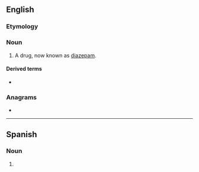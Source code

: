 {{also|Valium}}
==English==

===Etymology===
{{rfelite|en}}

===Noun===
{{en-noun}}

# A drug, now known as [[diazepam]].

====Derived terms====
* {{l|en|val}}

{{C|en|Drugs}}

===Anagrams===
* {{anagrams|en|a=ailmuv|maulvi}}

----

==Spanish==

===Noun===
{{es-noun|m}}

# {{l|en|valium}}